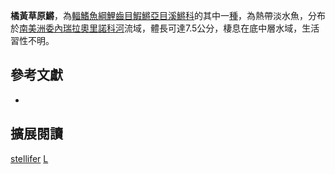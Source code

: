 {{Speciesbox 
| taxon = Llanolebias stellifer 
| status = NE
| status_system = IUCN3.1
| authority =  [[Thomerson|Thomerson]] & [[Turner|Turner]], 1973
| synonyms = *''Rivulus stellifer, Thomerson & Turner, 1973''
*''Rachovia stellifer, Thomerson & Turner, 1973''
}}
'''橘黃草原鱂'''，為[[輻鰭魚綱|輻鰭魚綱]][[鯉齒目|鯉齒目]][[鰕鱂亞目|鰕鱂亞目]][[溪鱂科|溪鱂科]]的其中一[[種|種]]，為熱帶淡水魚，分布於[[南美洲|南美洲]][[委內瑞拉|委內瑞拉]][[奧里諾科河|奧里諾科河]]流域，體長可達7.5公分，棲息在底中層水域，生活習性不明。
== 參考文獻 ==
*{{FishBase_species|genus=Llanolebias|species=stellifer|year=2014|month=9}}

== 擴展閱讀 ==
{{refbegin}}
{{wikispecies-inline|Llanolebias stellifer|橘黃草原鱂}}
{{refend}}
{{Taxonbar|from=Q3544829}}

[[Category:草原鱂屬|stellifer]]
[[Category:1973年描述的鱼类|L]]

{{魚類小作品}}